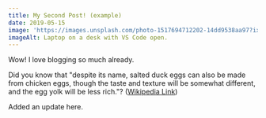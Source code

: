 ```yaml
---
title: My Second Post! (example)
date: 2019-05-15
image: 'https://images.unsplash.com/photo-1517694712202-14dd9538aa97?ixlib=rb-1.2.1&ixid=eyJhcHBfaWQiOjEyMDd9&auto=format&fit=crop&w=2100&q=80'
imageAlt: Laptop on a desk with VS Code open.
---
```


Wow! I love blogging so much already.

Did you know that "despite its name, salted duck eggs can also be made from chicken eggs, though the taste and texture will be somewhat different, and the egg yolk will be less rich."? ([Wikipedia Link](https://en.wikipedia.org/wiki/Salted_duck_egg))

Added an update here.
